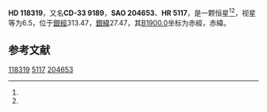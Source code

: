 {{Starbox begin
| name = HD 118319
}}
{{Starbox observe
| epoch = [[J2000.0|J2000.0]]
| constell = {{星座名待查}}<ref name=SIMBAD>{{cite web
 | url=http://simbad.u-strasbg.fr/simbad/sim-id?Ident=HR+5117
 | title =Pulsating variable Star
 | publisher=Centre de Données astronomiques de Strasbourg
 | work=SIMBAD
 | accessdate=2012-07-13}}</ref><ref name=DATA>{{cite web
 | url=http://vizier.u-strasbg.fr/viz-bin/VizieR-5?-out.add=.&-source=5050&-corr=PK=HR&-out.max=9999&HR=5117
 | title=VizieR Detailed Page
 | accessdate=2012-07-13
 | archive-date=2016-03-05
 | archive-url=https://web.archive.org/web/20160305054445/http://vizier.u-strasbg.fr/viz-bin/VizieR-5?-out.add=.&-source=5050&-corr=PK=HR&-out.max=9999&HR=5117
 | dead-url=no
 }}</ref>
| 星官 = 
| ra = {{RA|13|36|50.5}}<ref name=SIMBAD /><ref name=DATA />
| dec = {{DEC|-34|28|4}}<ref name=SIMBAD /><ref name=DATA />
| appmag_v = 6.5<ref name=SIMBAD /><ref name=DATA />
}}
{{Starbox character
| class = K0III<ref name=SIMBAD /><ref name=DATA />
| b-v = 1.03<ref name=SIMBAD /><ref name=DATA />
| u-b = 0.85<ref name=SIMBAD /><ref name=DATA />
| r-i = <ref name=SIMBAD /><ref name=DATA />
| variable = 
}}
{{Starbox astrometry
| radial_v = 0.85
| prop_mo_ra = 22
| parallax = 
| p_error = 
}}
{{Starbox catalog
| names =CD-33 9189，[[SAO星表|SAO]] 204653，[[HD星表|HD]] 118319，[[HR星表|HR]] 5117}}
{{Starbox reference |Simbad=HR+5117}}
{{Starbox end}}

'''HD 118319'''，又名'''CD-33 9189'''，'''SAO 204653'''、'''HR 5117'''，是一颗恒星<ref name=SIMBAD /><ref name=DATA />，视星等为6.5，位于[[銀道座標系|銀經]]313.47，[[銀道座標系|銀緯]]27.47，其[[B1900.0|B1900.0]]坐标为赤經{{RA|13|31|7}}，赤緯{{DEC|-33|27.47|22}}。

== 参考文献 ==
{{reflist}}

{{star-stub}}

[[Category:HD和HDE天體|118319]]
[[Category:HR天體|5117]]
[[Category:SAO天體|204653]]